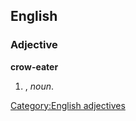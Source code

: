 ==English==

===Adjective===
'''crow-eater'''

# {{form of|Attributive form|[[crow eater]]|nodot=1}}, ''noun''.
#:''{{{2|&nbsp;}}}''
[[Category:English adjectives]]